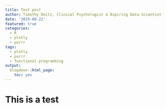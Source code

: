 ```yaml
---
title: Test post
author: Timothy Deitz, Clinical Psychologist & Aspiring Data Scientist
date: '2019-08-22'
featured: true
categories:
  - R
  - plotly
  - purrr
tags:
  - plotly
  - purrr
  - functional programming
output:
  blogdown::html_page:
    toc: yes
---
```


# This is a test

